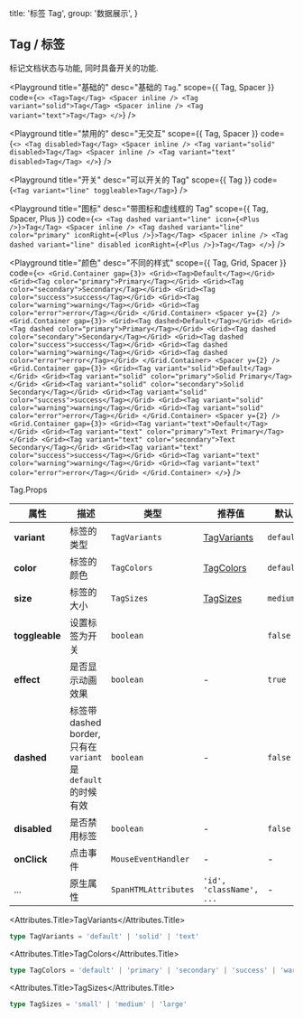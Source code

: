 
  title: '标签 Tag',
  group: '数据展示',
}

## Tag / 标签

标记文档状态与功能, 同时具备开关的功能.

<Playground
  title="基础的"
  desc="基础的 `Tag`."
  scope={{ Tag, Spacer }}
  code={`
  <>
    <Tag>Tag</Tag>
    <Spacer inline />
    <Tag variant="solid">Tag</Tag>
    <Spacer inline />
    <Tag variant="text">Tag</Tag>
  </>
`}
/>

<Playground
  title="禁用的"
  desc="无交互"
  scope={{ Tag, Spacer }}
  code={`
    <>
      <Tag disabled>Tag</Tag>
      <Spacer inline />
      <Tag variant="solid" disabled>Tag</Tag>
      <Spacer inline />
      <Tag variant="text" disabled>Tag</Tag>
    </>
  `}
/>

<Playground
  title="开关"
  desc="可以开关的 Tag"
  scope={{ Tag }}
  code={`
    <Tag variant="line" toggleable>Tag</Tag>
  `}
/>

<Playground
  title="图标"
  desc="带图标和虚线框的 Tag"
  scope={{ Tag, Spacer, Plus }}
  code={`
    <>
      <Tag dashed variant="line" icon={<Plus />}>Tag</Tag>
      <Spacer inline />
      <Tag dashed variant="line" color="primary" iconRight={<Plus />}>Tag</Tag>
      <Spacer inline />
      <Tag dashed variant="line" disabled iconRight={<Plus />}>Tag</Tag>
    </>
  `}
/>

<Playground
  title="颜色"
  desc="不同的样式"
  scope={{ Tag, Grid, Spacer }}
  code={`
  <>
    <Grid.Container gap={3}>
      <Grid><Tag>Default</Tag></Grid>
      <Grid><Tag color="primary">Primary</Tag></Grid>
      <Grid><Tag color="secondary">Secondary</Tag></Grid>
      <Grid><Tag color="success">success</Tag></Grid>
      <Grid><Tag color="warning">warning</Tag></Grid>
      <Grid><Tag color="error">error</Tag></Grid>
    </Grid.Container>
    <Spacer y={2} />
    <Grid.Container gap={3}>
      <Grid><Tag dashed>Default</Tag></Grid>
      <Grid><Tag dashed color="primary">Primary</Tag></Grid>
      <Grid><Tag dashed color="secondary">Secondary</Tag></Grid>
      <Grid><Tag dashed color="success">success</Tag></Grid>
      <Grid><Tag dashed color="warning">warning</Tag></Grid>
      <Grid><Tag dashed color="error">error</Tag></Grid>
    </Grid.Container>
    <Spacer y={2} />
    <Grid.Container gap={3}>
      <Grid><Tag variant="solid">Default</Tag></Grid>
      <Grid><Tag variant="solid" color="primary">Solid Primary</Tag></Grid>
      <Grid><Tag variant="solid" color="secondary">Solid Secondary</Tag></Grid>
      <Grid><Tag variant="solid" color="success">success</Tag></Grid>
      <Grid><Tag variant="solid" color="warning">warning</Tag></Grid>
      <Grid><Tag variant="solid" color="error">error</Tag></Grid>
    </Grid.Container>
    <Spacer y={2} />
    <Grid.Container gap={3}>
      <Grid><Tag variant="text">Default</Tag></Grid>
      <Grid><Tag variant="text" color="primary">Text Primary</Tag></Grid>
      <Grid><Tag variant="text" color="secondary">Text Secondary</Tag></Grid>
      <Grid><Tag variant="text" color="success">success</Tag></Grid>
      <Grid><Tag variant="text" color="warning">warning</Tag></Grid>
      <Grid><Tag variant="text" color="error">error</Tag></Grid>
    </Grid.Container>
  </>
`}
/>

<Attributes edit="/pages/zh-cn/components/tag.mdx">
<Attributes.Title>Tag.Props</Attributes.Title>

| 属性           | 描述                                                           | 类型                 | 推荐值                      | 默认      |
| -------------- | -------------------------------------------------------------- | -------------------- | --------------------------- | --------- |
| **variant**    | 标签的类型                                                     | `TagVariants`        | [TagVariants](#tagVariants) | `default` |
| **color**      | 标签的颜色                                                     | `TagColors`          | [TagColors](#tagcolors)     | `default` |
| **size**       | 标签的大小                                                     | `TagSizes`           | [TagSizes](#tagsizes)       | `medium`  |
| **toggleable** | 设置标签为开关                                                 | `boolean`            |                             | `false`   |
| **effect**     | 是否显示动画效果                                               | `boolean`            | -                           | `true`    |
| **dashed**     | 标签带 dashed border, 只有在 `variant` 是 `default` 的时候有效 | `boolean`            | -                           | `false`   |
| **disabled**   | 是否禁用标签                                                   | `boolean`            | -                           | `false`   |
| **onClick**    | 点击事件                                                       | `MouseEventHandler`  | -                           | -         |
| ...            | 原生属性                                                       | `SpanHTMLAttributes` | `'id', 'className', ...`    | -         |

<Attributes.Title>TagVariants</Attributes.Title>

```ts
type TagVariants = 'default' | 'solid' | 'text'
```

<Attributes.Title>TagColors</Attributes.Title>

```ts
type TagColors = 'default' | 'primary' | 'secondary' | 'success' | 'warning' | 'error'
```

<Attributes.Title>TagSizes</Attributes.Title>

```ts
type TagSizes = 'small' | 'medium' | 'large'
```

</Attributes>

